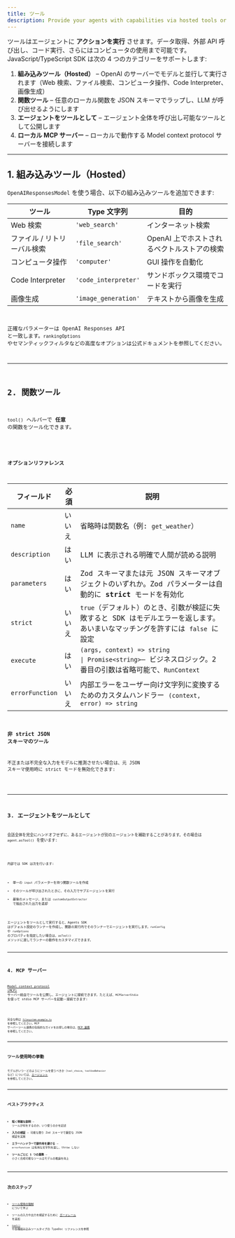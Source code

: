 ```yaml
---
title: ツール
description: Provide your agents with capabilities via hosted tools or custom function tools
---
```



ツールはエージェントに **アクションを実行** させます。データ取得、外部 API 呼び出し、コード実行、さらにはコンピュータの使用まで可能です。JavaScript/TypeScript SDK は次の 4 つのカテゴリーをサポートします:

1. **組み込みツール（Hosted）** – OpenAI のサーバーでモデルと並行して実行されます（Web 検索、ファイル検索、コンピュータ操作、Code Interpreter、画像生成）
2. **関数ツール** – 任意のローカル関数を JSON スキーマでラップし、LLM が呼び出せるようにします
3. **エージェントをツールとして** – エージェント全体を呼び出し可能なツールとして公開します
4. **ローカル MCP サーバー** – ローカルで動作する Model context protocol サーバーを接続します

---

## 1. 組み込みツール（Hosted）

`OpenAIResponsesModel` を使う場合、以下の組み込みツールを追加できます:

| ツール                      | Type 文字列          | 目的                                        |
| --------------------------- | -------------------- | ------------------------------------------- |
| Web 検索                    | `'web_search'`       | インターネット検索                          |
| ファイル / リトリーバル検索 | `'file_search'`      | OpenAI 上でホストされるベクトルストアの検索 |
| コンピュータ操作            | `'computer'`         | GUI 操作を自動化                            |
| Code Interpreter            | `'code_interpreter'` | サンドボックス環境でコードを実行            |
| 画像生成                    | `'image_generation'` | テキストから画像を生成                      |

<Code
  lang="typescript"
  code={toolsHostedToolsExample}
  title="組み込みツール（Hosted）"
/>

正確なパラメーターは OpenAI Responses API と一致します。`rankingOptions` やセマンティックフィルタなどの高度なオプションは公式ドキュメントを参照してください。

---

## 2. 関数ツール

`tool()` ヘルパーで **任意** の関数をツール化できます。

<Code
  lang="typescript"
  code={toolsFunctionExample}
  title="Zod パラメーターを使う関数ツール"
/>

### オプションリファレンス

| フィールド      | 必須   | 説明                                                                                                                                                                                                   |
| --------------- | ------ | ------------------------------------------------------------------------------------------------------------------------------------------------------------------------------------------------------ |
| `name`          | いいえ | 省略時は関数名（例: `get_weather`）                                                                                                                                                                    |
| `description`   | はい   | LLM に表示される明確で人間が読める説明                                                                                                                                                                 |
| `parameters`    | はい   | Zod スキーマまたは元 JSON スキーマオブジェクトのいずれか。Zod パラメーターは自動的に **strict** モードを有効化                                                                                         |
| `strict`        | いいえ | `true`（デフォルト）のとき、引数が検証に失敗すると SDK はモデルエラーを返します。あいまいなマッチングを許すには `false` に設定                                                                         |
| `execute`       | はい   | `(args, context) => string                                                                                               \| Promise<string>`– ビジネスロジック。2 番目の引数は省略可能で、`RunContext` |
| `errorFunction` | いいえ | 内部エラーをユーザー向け文字列に変換するためのカスタムハンドラー `(context, error) => string`                                                                                                          |

### 非 strict JSON スキーマのツール

不正または不完全な入力をモデルに推測させたい場合は、元 JSON スキーマ使用時に strict モードを無効化できます:

<Code
  lang="typescript"
  code={nonStrictSchemaTools}
  title="非 strict JSON スキーマのツール"
/>

---

## 3. エージェントをツールとして

会話全体を完全にハンドオフせずに、あるエージェントが別のエージェントを補助することがあります。その場合は `agent.asTool()` を使います:

<Code
  lang="typescript"
  code={agentsAsToolsExample}
  title="エージェントをツールとして"
/>

内部では SDK は次を行います:

- 単一の `input` パラメーターを持つ関数ツールを作成
- そのツールが呼び出されたときに、その入力でサブエージェントを実行
- 最後のメッセージ、または `customOutputExtractor` で抽出された出力を返却

エージェントをツールとして実行すると、Agents SDK はデフォルト設定のランナーを作成し、関数の実行内でそのランナーでエージェントを実行します。`runConfig` や `runOptions` のプロパティを指定したい場合は、`asTool()` メソッドに渡してランナーの動作をカスタマイズできます。

---

## 4. MCP サーバー

[Model context protocol (MCP)](https://modelcontextprotocol.io/) サーバー経由でツールを公開し、エージェントに接続できます。たとえば、`MCPServerStdio` を使って stdio MCP サーバーを起動・接続できます:

<Code lang="typescript" code={mcpLocalServer} title="ローカル MCP サーバー" />

完全な例は [`filesystem-example.ts`](https://github.com/openai/openai-agents-js/tree/main/examples/mcp/filesystem-example.ts) を参照してください。MCP サーバーツール連携の包括的なガイドをお探しの場合は、[MCP 連携](/openai-agents-js/ja/guides/mcp) を参照してください。

---

## ツール使用時の挙動

モデルがいつ・どのようにツールを使うべきか（`tool_choice`、`toolUseBehavior` など）については、[エージェント](/openai-agents-js/ja/guides/agents#forcing-tool-use) を参照してください。

---

## ベストプラクティス

- **短く明確な説明** – ツールが何をするのか、いつ使うのかを記述
- **入力の検証** – 可能な限り Zod スキーマで厳密な JSON 検証を実施
- **エラーハンドラーで副作用を避ける** – `errorFunction` は有用な文字列を返し、throw しない
- **ツールごとに 1 つの責務** – 小さく合成可能なツールはモデルの推論を向上

---

## 次のステップ

- [ツール使用の強制](/openai-agents-js/ja/guides/agents#forcing-tool-use) について学ぶ
- ツールの入力や出力を検証するために [ガードレール](/openai-agents-js/ja/guides/guardrails) を追加
- [`tool()`](/openai-agents-js/openai/agents/functions/tool) や各種組み込みツールタイプの TypeDoc リファレンスを参照

